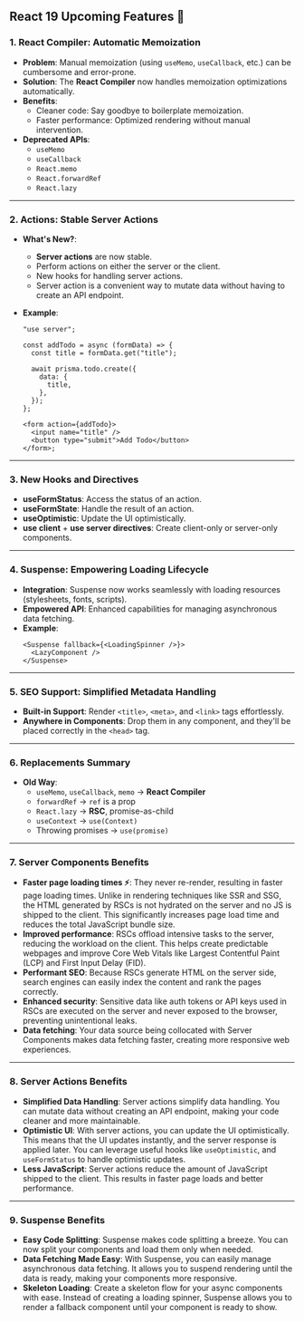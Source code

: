 ## React 19 Upcoming Features 🧪

### 1. **React Compiler: Automatic Memoization**

- **Problem**: Manual memoization (using `useMemo`, `useCallback`, etc.) can be cumbersome and error-prone.
- **Solution**: The **React Compiler** now handles memoization optimizations automatically.
- **Benefits**:
  - Cleaner code: Say goodbye to boilerplate memoization.
  - Faster performance: Optimized rendering without manual intervention.
- **Deprecated APIs**:
  - `useMemo`
  - `useCallback`
  - `React.memo`
  - `React.forwardRef`
  - `React.lazy`

---

### 2. **Actions: Stable Server Actions**

- **What's New?**:

  - **Server actions** are now stable.
  - Perform actions on either the server or the client.
  - New hooks for handling server actions.
  - Server action is a convenient way to mutate data without having to create an API endpoint.

- **Example**:

  ```tsx
  "use server";

  const addTodo = async (formData) => {
    const title = formData.get("title");

    await prisma.todo.create({
      data: {
        title,
      },
    });
  };

  <form action={addTodo}>
    <input name="title" />
    <button type="submit">Add Todo</button>
  </form>;
  ```

---

### 3. **New Hooks and Directives**

- **useFormStatus**: Access the status of an action.
- **useFormState**: Handle the result of an action.
- **useOptimistic**: Update the UI optimistically.
- **use client** + **use server directives**: Create client-only or server-only components.

---

### 4. **Suspense: Empowering Loading Lifecycle**

- **Integration**: Suspense now works seamlessly with loading resources (stylesheets, fonts, scripts).
- **Empowered API**: Enhanced capabilities for managing asynchronous data fetching.
- **Example**:
  ```tsx
  <Suspense fallback={<LoadingSpinner />}>
    <LazyComponent />
  </Suspense>
  ```

---

### 5. **SEO Support: Simplified Metadata Handling**

- **Built-in Support**: Render `<title>`, `<meta>`, and `<link>` tags effortlessly.
- **Anywhere in Components**: Drop them in any component, and they'll be placed correctly in the `<head>` tag.

---

### 6. **Replacements Summary**

- **Old Way**:
  - `useMemo`, `useCallback`, `memo` → **React Compiler**
  - `forwardRef` → `ref` is a prop
  - `React.lazy` → **RSC**, promise-as-child
  - `useContext` → `use(Context)`
  - Throwing promises → `use(promise)`

---

### 7. **Server Components Benefits**

- **Faster page loading times ⚡**: They never re-render, resulting in faster page loading times. Unlike in rendering techniques like SSR and SSG, the HTML generated by RSCs is not hydrated on the server and no JS is shipped to the client. This significantly increases page load time and reduces the total JavaScript bundle size.
- **Improved performance**: RSCs offload intensive tasks to the server, reducing the workload on the client. This helps create predictable webpages and improve Core Web Vitals like Largest Contentful Paint (LCP) and First Input Delay (FID).
- **Performant SEO**: Because RSCs generate HTML on the server side, search engines can easily index the content and rank the pages correctly.
- **Enhanced security**: Sensitive data like auth tokens or API keys used in RSCs are executed on the server and never exposed to the browser, preventing unintentional leaks.
- **Data fetching**: Your data source being collocated with Server Components makes data fetching faster, creating more responsive web experiences.

---

### 8. **Server Actions Benefits**

- **Simplified Data Handling**: Server actions simplify data handling. You can mutate data without creating an API endpoint, making your code cleaner and more maintainable.
- **Optimistic UI**: With server actions, you can update the UI optimistically. This means that the UI updates instantly, and the server response is applied later. You can leverage useful hooks like `useOptimistic`, and `useFormStatus` to handle optimistic updates.
- **Less JavaScript**: Server actions reduce the amount of JavaScript shipped to the client. This results in faster page loads and better performance.

---

### 9. **Suspense Benefits**

- **Easy Code Splitting**: Suspense makes code splitting a breeze. You can now split your components and load them only when needed.
- **Data Fetching Made Easy**: With Suspense, you can easily manage asynchronous data fetching. It allows you to suspend rendering until the data is ready, making your components more responsive.
- **Skeleton Loading**: Create a skeleton flow for your async components with ease. Instead of creating a loading spinner, Suspense allows you to render a fallback component until your component is ready to show.
